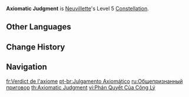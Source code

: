 {{Constellation Infobox
|image         = Constellation Axiomatic Judgment.png
|character     = Neuvillette
|level         = 5
|description   = Increases the Level of [[O Tides, I Have Returned]] by 3.<br>Maximum upgrade level is 15.
|scale_att1    = 
|utility1      = Talent Level Increase
|utility2      = Elemental Burst Level Increase
}}
'''Axiomatic Judgment''' is [[Neuvillette]]'s Level 5 [[Constellation]].

==Other Languages==
{{Other Languages
|en      = Axiomatic Judgment
|zhs     = 公理的决裁
|zhs_rm  = Gōnglǐ de Juécái
|zht     = 公理的決裁
|zht_rm  = Gōnglǐ de Juécái
|zh_tl   = Judgement of Axiom
|ja      = 公義の裁定
|ja_rm   = Kougi no Saitei
|ja_tl   = Arbitration of Justice
|ko      = 정의의 판결
|ko_rm   = Jeong'ui-ui Pangyeol
|ko_tl   = Judgment of Justice
|es      = Fallo axiomático
|es_tl   = Axiomatic Judgment
|fr      = Verdict de l'axiome
|fr_tl   = Verdict of the Axiom
|ru      = Общепризнанный приговор
|ru_tl   = Universally Recognized Verdict
|th      = Axiomatic Judgment
|vi      = Phán Quyết Của Công Lý
|vi_tl   = 
|de      = Axiomatisches Urteil
|de_tl   = Axiomatic Judgment
|id      = Axiomatic Judgment
|pt      = Julgamento Axiomático
|pt_tl   = 
|tr      = Makul Yargı
|tr_tl   = Fair Judgment
|it      = Verdetto assiomatico
|it_tl   = Axiomatic Verdict
}}

==Change History==
{{Change History|4.1}}

==Navigation==
{{Talent Navbox|Neuvillette}}

[[fr:Verdict de l'axiome]]
[[pt-br:Julgamento Axiomático]]
[[ru:Общепризнанный приговор]]
[[th:Axiomatic Judgment]]
[[vi:Phán Quyết Của Công Lý]]